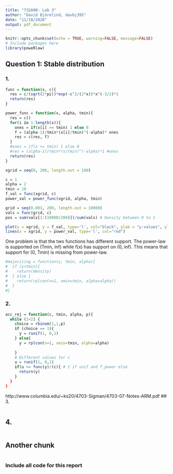 ```yaml
---
title: "732A90: Lab 3"
author: "David Björelind, davbj395"
date: "11/18/2020"
output: pdf_document
---
```


```r
knitr::opts_chunk$set(echo = TRUE, warning=FALSE, message=FALSE)
# Include packages here
library(poweRlaw)

```

## Question 1: Stable distribution

### 1.
```r

func = function(x, c){
  res = c/(sqrt(2*pi))*exp(-c^2/(2*x))*x^(-3/2)*1
  return(res)
}

power_func = function(x, alpha, tmin){
  res = c()
  for(i in 1:length(x)){
    ones = if(x[i] >= tmin) 1 else 0
    f = (alpha-1)/tmin*(x[i]/tmin)^(-alpha)* ones
    res = c(res, f)
  }
  #ones = if(x >= tmin) 1 else 0
  #res = (alpha-1)/tmin*(x/tmin)^(-alpha)*1 #ones
  return(res)
}

xgrid = seq(0, 200, length.out = 100)

c = 1
alpha = 2
tmin = 10
f_val = func(xgrid, c)
power_val = power_func(xgrid, alpha, tmin)

grid = seq(0.001, 200, length.out = 10000)
vals = func(grid, c)
pos = sum(vals[1:(10000/200)])/sum(vals) # Density between 0 to 1

plot(x = xgrid, y = f_val, type='l', col="black", ylab = "y-values", ylim=c(0, 0.05), main="f and fp")
lines(x = xgrid, y = power_val, type='l', col="red")

```
One problem is that the two functions has different support. The power-law is supported on (Tmin, inf) while f(x) has support on (0, inf). This means that support for (0, Tmin) is missing from power-law.

```r
#majorizing = function(y, tmin, alpha){
#  if (y<tmin){
#    return(density)
#  } else {
#    return(rplcon(n=1, xmin=tmin, alpha=alpha))
#  }
#}

```

### 2.
```r

acc_rej = function(c, tmin, alpha, p){
  while (1<2) {
    choice = rbinom(1,1,p)
    if (choice == 1){
      y = runif(1, 0,1)
    } else{
      y = rplcon(n=1, xmin=tmin, alpha=alpha)
      
    }
    # Different values for c
    u = runif(1, 0,1)
    if(u <= func(y)/(c){ # 1 if unif and f_power else
      return(y)
    }
  }
}

```
http://www.columbia.edu/~ks20/4703-Sigman/4703-07-Notes-ARM.pdf
## 3.
```r

```

## 4.
```r

```

## Another chunk
```r

```

### Include all code for this report
```r
```